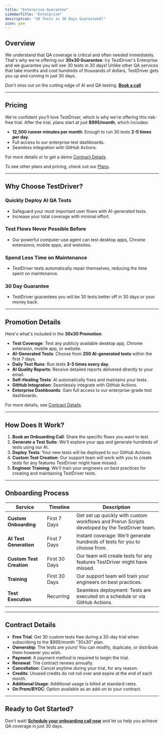```yaml
---
title: "Enterprise Guarantee"
sidebarTitle: "Enterprise"
description: "30 Tests in 30 Days Guaranteed!"
icon: gem
---
```



## Overview
We understand that QA coverage is critical and often needed immediately. That's why we're offering our **30x30 Guarantee**: try TestDriver's Enterprise and we guarantee you will see 30 tests in 30 days! Unlike other QA services that take months and cost hundreds of thousands of dollars, TestDriver gets you up and running in just 30 days.

<Info>Don't miss out on the cutting edge of AI and QA testing. <a href={calendar}>**Book a call**</a></Info>


---

## Pricing
We're confident you'll love TestDriver, which is why we're offering this risk-free trial. After the trial, plans start at just **$995/month**, which includes:
- **12,500 runner minutes per month**: Enough to run 30 tests **2-5 times per day**.
- Full access to our enterprise test dashboards.
- Seamless integration with GitHub Actions.

For more details or to get a demo [Contract Details](#contract-details).

To see other plans and pricing, check out our [Plans](/account/plans-usage).

---

## Why Choose TestDriver?

### Quickly Deploy AI QA Tests
- Safeguard your most important user flows with AI-generated tests.
- Increase your total coverage with minimal effort.

### Test Flows Never Possible Before
- Our powerful computer-use agent can test desktop apps, Chrome extensions, mobile apps, and websites.

### Spend Less Time on Maintenance
- TestDriver tests automatically repair themselves, reducing the time spent on maintenance.

### 30 Day Guarantee
- TestDriver guarantees you will be 30 tests better off in 30 days or your money back.

---

## Promotion Details
Here's what's included in the **30x30 Promotion**:

- **Test Coverage**: Test any publicly available desktop app, Chrome extension, mobile app, or website.
- **AI-Generated Tests**: Choose from **250 AI-generated tests** within the first 7 days.
- **Daily Test Runs**: Run tests **3-5 times every day**.
- **AI Quality Reports**: Receive detailed reports delivered directly to your email.
- **Self-Healing Tests**: AI automatically fixes and maintains your tests.
- **GitHub Integration**: Seamlessly integrate with GitHub Actions.
- **Enterprise Dashboards**: Gain full access to our enterprise-grade test dashboards.

For more details, see [Contract Details](#contract-details).

---

## How Does It Work?

1. **Book an Onboarding Call**: Share the specific flows you want to test.
2. **Generate a Test Suite**: We'll explore your app and generate hundreds of tests using our AI.
3. **Deploy Tests**: Your new tests will be deployed to our GitHub Actions.
4. **Custom Test Creation**: Our support team will work with you to create tests for any features TestDriver might have missed.
5. **Engineer Training**: We'll train your engineers on best practices for creating and maintaining TestDriver tests.

---

## Onboarding Process

| Service               | Timeline       | Description                                                                 |
|-----------------------|----------------|-----------------------------------------------------------------------------|
| **Custom Onboarding** | First 7 Days   | Get set up quickly with custom workflows and Prerun Scripts developed by the TestDriver team. |
| **AI Test Generation**| First 7 Days   | Instant coverage: We'll generate hundreds of tests for you to choose from.  |
| **Custom Test Creation** | First 30 Days | Our team will create tests for any features TestDriver might have missed.   |
| **Training**          | First 30 Days  | Our support team will train your engineers on best practices.               |
| **Test Execution**    | Recurring      | Seamless deployment: Tests are executed on a schedule or via GitHub Actions.|

---

## Contract Details

- **Free Trial**: Get 30 custom tests free during a 30-day trial when subscribing to the $995/month "30x30" plan.
- **Ownership**: The tests are yours! You can modify, duplicate, or distribute them however you wish.
- **Payment**: A payment method is required to begin the trial.
- **Renewal**: The contract renews annually.
- **Cancellation**: Cancel anytime during your trial, for any reason.
- **Credits**: Unused credits do not roll over and expire at the end of each month.
- **Additional Usage**: Additional usage is billed at standard rates.
- **On Prem/BYOC**: Option available as an add-on to your contract.

---

## Ready to Get Started?
Don't wait! <a href={calendar}>**Schedule your onboarding call now**</a> and let us help you achieve QA coverage in just 30 days.
